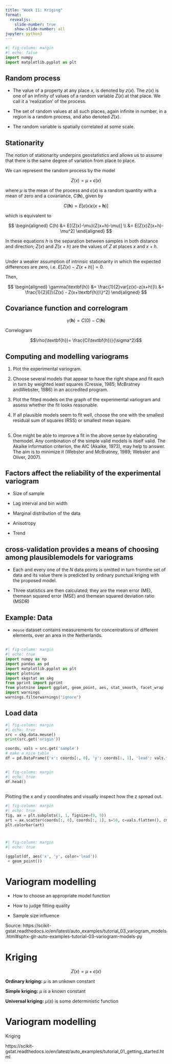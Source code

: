 ```yaml
---
title: "Week 11: Kriging"
format:
  revealjs:
    slide-number: true
    show-slide-number: all 
jupyter: python3
---
```


```python
#| fig-column: margin
#| echo: false
import numpy
import matplotlib.pyplot as plt

```



## Random process

- The value of a property at any place $x$, is denoted by $z(x)$. The $z(x)$ is one of an infinity of values of a
random variable $Z(x)$ at that place. We call it a ‘realization’ of the
process.



- The set of random values at all such places, again infinite in number,
in a region is a random process, and also denoted $Z(x)$.



- The random variable is spatially correlated at some scale.

## Stationarity

The notion of stationarity underpins geostatistics and allows us to
assume that there is the same degree of variation from place to place.

We can represent the random process by the model

$$Z(x) = \mu + \epsilon(x)$$

where $\mu$ is the mean of the process and $\epsilon(x)$ is a random quantity with a
mean of zero and a covariance, $C(\textbf{h})$, given by

$$C(\textbf{h}) = E[\epsilon(x)\epsilon(x+\textbf{h})]$$

which is equivalent to

$$
\begin{aligned}
C(h) &= E[(Z(x)-\mu)(Z(x+h)-\mu)] \\
&= E[Z(x)Z(x+h)-\mu^2]
\end{aligned}
$$

In these equations $h$ is the separation between samples in both distance
and direction; $Z(x)$ and $Z(x + h)$ are the values of $Z$ at places $x$
and $x + h$.

##

Under a weaker assumption of intrinsic stationarity in which the
expected differences are zero, i.e. $E[Z(x) − Z(x + h)] = 0$.

Then,

$$
\begin{aligned}
\gamma(\textbf{h}) &= \frac{1}{2}var[z(x)-z(x+h)]\\ &= \frac{1}{2}E[\{Z(x) - Z(x+\textbf{h})\}^2]
\end{aligned}
$$

## Covariance function and correlogram

$$\gamma(\textbf{h}) = C(0) - C(\textbf{h})$$

Correlogram

$$\rho(\textbf{h})= \frac{C(\textbf{h})}{\sigma^2}$$

## Computing and modelling variograms

1. Plot the experimental variogram.

2. Choose several models that appear to have the right shape and fit
each in turn by weighted least squares (Cressie, 1985; McBratney
andWebster, 1986) in an accredited program.

3. Plot the fitted models on the graph of the experimental variogram
and assess whether the fit looks reasonable.

4. If all plausible models seem to fit well, choose the one with the
smallest residual sum of squares (RSS) or smallest mean square.



##

5. One might be able to improve a fit in the above sense by elaborating
themodel. Any combination of the simple valid models is itself valid. The Akaike information criterion,
the AIC (Akaike, 1973), may help to answer. The aim is to minimize it (Webster and McBratney,
1989; Webster and Oliver, 2007).

## Factors affect the reliability of the experimental variogram

- Size of sample

- Lag interval and bin width

- Marginal distribution of the data

- Anisotropy

- Trend

## cross-validation provides a means of choosing among plausiblemodels for variograms


- Each
and every one of the $N$ data points is omitted in turn fromthe set of data
and its value there is predicted by ordinary punctual kriging with the
proposed model. 

- Three statistics are then calculated; they are the
mean error (ME), themean squared error (MSE) and themean squared
deviation ratio (MSDR)



## Example: Data

- `meuse` dataset contains measurements for concentrations of different elements, over an area in the Netherlands.

##

```python
#| fig-column: margin
#| echo: true
import numpy as np
import pandas as pd
import matplotlib.pyplot as plt
import plotnine
import skgstat as skg
from pprint import pprint
from plotnine import ggplot, geom_point, aes, stat_smooth, facet_wrap
import warnings
warnings.filterwarnings("ignore")
```


## Load data


```python
#| fig-column: margin
#| echo: true
src = skg.data.meuse()
print(src.get('origin'))

coords, vals = src.get('sample')
# make a nice table
df = pd.DataFrame({'x': coords[:, 0], 'y': coords[:, 1], 'lead': vals.flatten()})

```

##

```python
#| fig-column: margin
#| echo: true
df.head()

```

##

Plotting the x and y coordinates and visually inspect how the z spread out.

```python
#| fig-column: margin
#| echo: true
fig, ax = plt.subplots(1, 1, figsize=(9, 9))
art = ax.scatter(coords[:, 0], coords[:, 1], s=50, c=vals.flatten(), cmap='plasma')
plt.colorbar(art)


```

#

```python
#| fig-column: margin
#| echo: true

(ggplot(df, aes('x', 'y', color='lead'))
 + geom_point())

```


# Variogram modelling

- How to choose an appropriate model function

- How to judge fitting quality

- Sample size influence

Source: https://scikit-gstat.readthedocs.io/en/latest/auto_examples/tutorial_03_variogram_models.html#sphx-glr-auto-examples-tutorial-03-variogram-models-py


# Kriging

$$Z(x) = \mu + \epsilon(x)$$

**Ordinary kriging:** $\mu$ is an unkown constant

**Simple kriging:** $\mu$ is a known constant

**Universal kriging:** $\mu(s)$ is some deterministic function




# Variogram modelling

Kriging


https://scikit-gstat.readthedocs.io/en/latest/auto_examples/tutorial_01_getting_started.html


